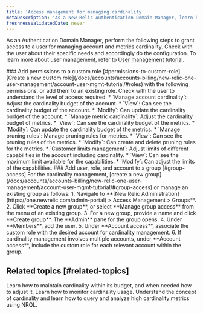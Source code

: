 ```yaml
---
title: 'Access management for managing cardinality'
metaDescription: 'As a New Relic Authentication Domain Manager, learn how to manage cardinality related access for users.'
freshnessValidatedDate: never
---
```


 As an Authentication Domain Manager, perform the following steps to grant access to a user for managing account and metrics cardinality. Check with the user about their specific needs and accordingly do the configuration. To learn more about user management, refer to [User management tutorial](/docs/accounts/accounts-billing/new-relic-one-user-management/account-user-mgmt-tutorial/).

<Steps>

  <Step>
    ### Add permissions to a custom role [#permissions-to-custom-role]
    [Create a new custom role](/docs/accounts/accounts-billing/new-relic-one-user-management/account-user-mgmt-tutorial/#roles) with the following permissions, or add them to an existing role. Check with the user to understand the level of access required. 
       * `Manage account cardinality`: Adjust the cardinality budget of the account.
           * `View`: Can see the cardinality budget of the account.
           * `Modify`: Can update the cardinality budget of the account.
       * `Manage metric cardinality`: Adjust the cardinality budget of metrics.
           * `View`: Can see the cardinality budget of the metrics.
           * `Modify`: Can update the cardinality budget of the metrics.
       * `Manage pruning rules`: Manage pruning rules for metrics.
           * `View`: Can see the pruning rules of the metrics.
           * `Modify`: Can create and delete pruning rules for the metrics.
       * `Customer limits management`: Adjust limits of different capabilities in the account including cardinality.
           * `View`: Can see the maximum limit available for the capabilities.
           * `Modify`: Can adjust the limits of the capabilities.
  </Step>

  <Step>
    ### Add user, role, and account to a group [#group-access]
    For the cardinality management, [create a new group](/docs/accounts/accounts-billing/new-relic-one-user-management/account-user-mgmt-tutorial/#group-access) or manage an existing group as follows:
        1. Navigate to **[New Relic Administration](https://one.newrelic.com/admin-portal) > Access Management > Groups**.
        2. Click <DNT>**Create a new group**</DNT>, or select <DNT>**Manage group access**</DNT> from the <Icon name="fe-more-horizontal"/> menu of an existing group.
        3. For a new group, provide a name and click <DNT>**Create group**</DNT>. The <DNT>**Admin**</DNT> pane for the group opens.
        4. Under <DNT>**Members**</DNT>, add the user.
        5. Under <DNT>**Account access**</DNT>, associate the custom role with the desired account for cardinality management.
        6. If cardinality management involves multiple accounts, under <DNT>**Account access**</DNT>, include the custom role for each relevant account within the group.
  </Step>

</Steps>


## Related topics [#related-topics]

<DocTiles>
  <DocTile title="Manage cardinality" path="/docs/data-apis/ingest-apis/metric-api/cardinality-management" >Learn how to maintain cardinality within its budget, and when needed how to adjust it.</DocTile>
  <DocTile title="Monitor cardinality" path="/docs/data-apis/ingest-apis/metric-api/monitor-cardinality" >Learn how to monitor cardinality usage.</DocTile>
  <DocTile title="Understand and query high cardinality metrics" path="/docs/data-apis/ingest-apis/metric-api/NRQL-high-cardinality-metrics" >Understand the concept of cardinality and learn how to query and analyze high cardinality metrics using NRQL.</DocTile>
</DocTiles>